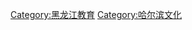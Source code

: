 {{Catnav|頁面分類|各種主題的頁面分類|依中国各省来作的分类|中国各省教育|黑龙江教育}}

[[Category:黑龙江教育|Category:黑龙江教育]]
[[Category:哈尔滨文化|Category:哈尔滨文化]]